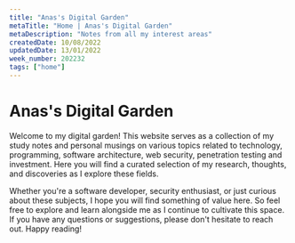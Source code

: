 ```yaml
---
title: "Anas's Digital Garden"
metaTitle: "Home | Anas's Digital Garden"
metaDescription: "Notes from all my interest areas"
createdDate: 10/08/2022
updatedDate: 13/01/2022
week_number: 202232
tags: ["home"]
---
```


# Anas's Digital Garden

Welcome to my digital garden! This website serves as a collection of my study notes and personal musings on various topics related to technology, programming, software architecture, web security, penetration testing and investment. Here you will find a curated selection of my research, thoughts, and discoveries as I explore these fields. 

Whether you're a software developer, security enthusiast, or just curious about these subjects, I hope you will find something of value here. So feel free to explore and learn alongside me as I continue to cultivate this space. If you have any questions or suggestions, please don't hesitate to reach out. Happy reading!


